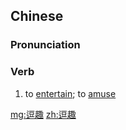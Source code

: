 ==Chinese==
{{zh-forms|alt=鬥趣}}

===Pronunciation===
{{zh-pron
|m=dòuqù,er=y
|c=dau6 ceoi3
|cat=v
}}

===Verb===
{{zh-verb}}

# to [[entertain]]; to [[amuse]]

[[mg:逗趣]]
[[zh:逗趣]]